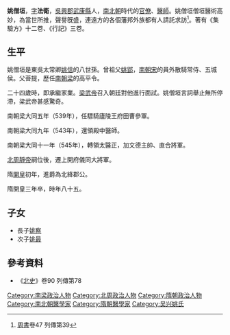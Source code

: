 {{expand|time=2015-11-25T23:56:24+00:00}}


'''姚僧垣'''{{BD|499年||583年||}}，[[表字|字]]'''法衛'''，[[吳興郡|吳興郡]][[武康縣|武康縣]]人，[[南北朝|南北朝]]時代的[[官僚|官僚]]、[[醫師|醫師]]。姚僧垣僧垣醫術高妙，為當世所推，聲譽旣盛，連遠方的各個藩邦外族都有人請託求訪<ref>[[周書|周書]]卷47 列傳第39</ref>。著有《集驗方》十二卷、《行記》三卷。

==生平==
姚僧垣是東吳太常卿[[姚信|姚信]]的八世孫。曾祖父[[姚郢|姚郢]]，[[南朝宋|南朝宋]]的員外散騎常侍、五城侯。父菩提，歷任[[南朝梁|南朝梁]]的高平令。

二十四歲時，即承繼家業。[[梁武帝|梁武帝]]召入朝廷對他進行面試。姚僧垣言詞舉止無所停滯，梁武帝甚感驚奇。

南朝梁大同五年（539年），任驃騎廬陵王府田曹參軍。

南朝梁大同九年（543年），還領殿中醫師。

南朝梁大同十一年（545年），轉領太醫正，加文德主帥、直合將軍。

[[周靜帝|北周靜帝]]嗣位後，遷上開府儀同大將軍。

隋[[開皇|開皇]]初年，進爵為北絳郡公。

隋開皇三年卒，時年八十五。

== 子女 ==
* 長子[[姚察|姚察]]
* 次子[[姚最|姚最]]

== 參考資料 ==
{{reflist}}
* 《[[北史|北史]]》卷90 列傳第78

[[Category:南梁政治人物|Category:南梁政治人物]]
[[Category:北周政治人物|Category:北周政治人物]]
[[Category:隋朝政治人物|Category:隋朝政治人物]]
[[Category:南北朝醫學家|Category:南北朝醫學家]]
[[Category:隋朝醫學家|Category:隋朝醫學家]]
[[Category:吴兴姚氏|Category:吴兴姚氏]]